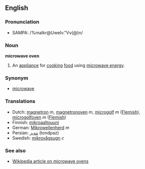 ==English==
===Pronunciation===
*SAMPA: /%maIkr@UweIv."Vv(@)n/

===Noun===
'''microwave oven'''

#An [[appliance]] for [[cook]]ing [[food]] using [[microwave energy]].

===Synonym===
*[[microwave]]

===Translations===
*Dutch: [[magnetron]] ''m'', [[magnetronoven]] ''m'', [[microgolf]] ''m'' ([[Flemish]]), [[microgolfoven]] ''m'' ([[Flemish]])
*Finnish: [[mikroaaltouuni]]
*German: [[Mikrowellenherd]] ''m''
*Persian: [[تندپز]] (tondpaz) 
*Swedish: [[mikrovågsugn]] ''c''

===See also===
*[[w:en:Microwave_oven|Wikipedia article on microwave ovens]]